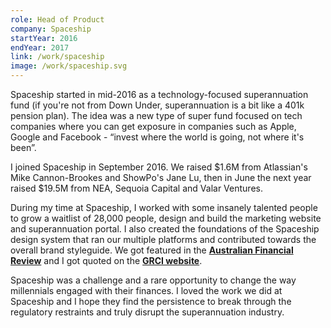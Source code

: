```yaml
---
role: Head of Product
company: Spaceship
startYear: 2016
endYear: 2017
link: /work/spaceship
image: /work/spaceship.svg
---
```


Spaceship started in mid-2016 as a technology-focused superannuation fund (if you're not from Down Under, superannuation is a bit like a 401k pension plan). The idea was a new type of super fund focused on tech companies where you can get exposure in companies such as Apple, Google and Facebook - “invest where the world is going, not where it's been”.

I joined Spaceship in September 2016. We raised $1.6M from Atlassian's Mike Cannon-Brookes and ShowPo's Jane Lu, then in June the next year raised $19.5M from NEA, Sequoia Capital and Valar Ventures.

During my time at Spaceship, I worked with some insanely talented people to grow a waitlist of 28,000 people, design and build the marketing website and superannuation portal. I also created the foundations of the Spaceship design system that ran our multiple platforms and contributed towards the overall brand styleguide. We got featured in the **[Australian Financial Review](https://www.afr.com/technology/inside-the-multibillion-dollar-battle-for-millennials-super-20170606-gwl91y)** and I got quoted on the **[GRCI website](https://www.thegrcinstitute.org/news/view/2402)**.

Spaceship was a challenge and a rare opportunity to change the way millennials engaged with their finances. I loved the work we did at Spaceship and I hope they find the persistence to break through the regulatory restraints and truly disrupt the superannuation industry.
